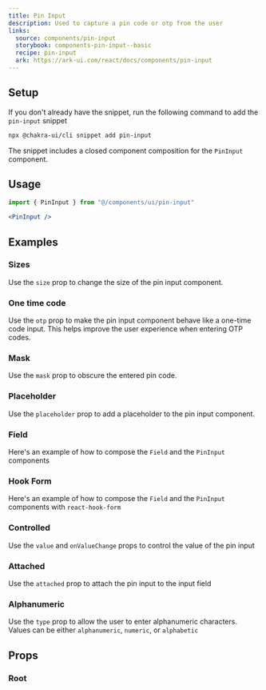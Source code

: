 ```yaml
---
title: Pin Input
description: Used to capture a pin code or otp from the user
links:
  source: components/pin-input
  storybook: components-pin-input--basic
  recipe: pin-input
  ark: https://ark-ui.com/react/docs/components/pin-input
---
```


<ExampleTabs name="pin-input-basic" />

## Setup

If you don't already have the snippet, run the following command to add the
`pin-input` snippet

```sh
npx @chakra-ui/cli snippet add pin-input
```

The snippet includes a closed component composition for the `PinInput`
component.

## Usage

```jsx
import { PinInput } from "@/components/ui/pin-input"
```

```jsx
<PinInput />
```

## Examples

### Sizes

Use the `size` prop to change the size of the pin input component.

<ExampleTabs name="pin-input-with-sizes" />

### One time code

Use the `otp` prop to make the pin input component behave like a one-time code
input. This helps improve the user experience when entering OTP codes.

<ExampleTabs name="pin-input-with-otp" />

### Mask

Use the `mask` prop to obscure the entered pin code.

<ExampleTabs name="pin-input-with-mask" />

### Placeholder

Use the `placeholder` prop to add a placeholder to the pin input component.

<ExampleTabs name="pin-input-with-placeholder" />

### Field

Here's an example of how to compose the `Field` and the `PinInput` components

<ExampleTabs name="pin-input-with-field" />

### Hook Form

Here's an example of how to compose the `Field` and the `PinInput` components
with `react-hook-form`

<ExampleTabs name="pin-input-with-hook-form" />

### Controlled

Use the `value` and `onValueChange` props to control the value of the pin input

<ExampleTabs name="pin-input-controlled" />

### Attached

Use the `attached` prop to attach the pin input to the input field

<ExampleTabs name="pin-input-attached" />

### Alphanumeric

Use the `type` prop to allow the user to enter alphanumeric characters. Values
can be either `alphanumeric`, `numeric`, or `alphabetic`

<ExampleTabs name="pin-input-alphanumeric" />

## Props

### Root

<PropTable component="PinInput" part="Root" />
